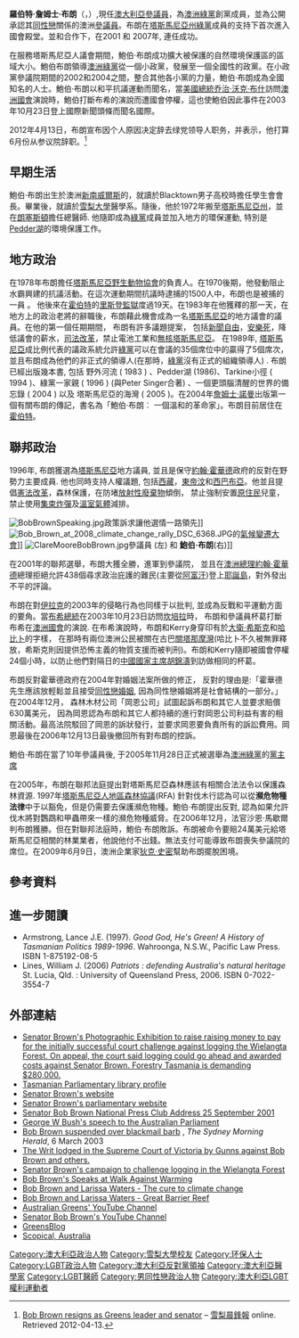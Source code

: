 {{otheruses|subject=澳大利亚政治人物|other=篮球运动员|鲍勃·布朗 (篮球运动员)}}
{{noteTA
|1=zh-cn:鲍勃;zh-hk:鮑伯;
|2=zh-cn:詹姆斯;zh-hk:詹姆士;
}}
{{Infobox Politician
| name = 羅伯特·詹姆士·布朗
| original_name = {{lang|en|Robert James Brown}}
| honorific-prefix = [[參議員|參議員]]
| honorific-suffix = 
| image   = BobBrown3.png
| caption = 布朗參議員在[[荷巴特|霍伯特]]的[[薩拉曼卡_(塔斯馬尼亞州)|薩拉曼卡市集]]<br />(西元2004年12月18日)
| small_image =
| office     = 塔斯馬尼亞省參議員 
| term_start = 西元1996年7月1日
| term_end = 
| predecessor = 
| successor = 
| constituency = [[塔斯馬尼亞|塔斯馬尼亞]]
| majority =
| birth_date          = {{Birth date and age|df=yes|1944|12|27}}
| birth_place         = {{AUS}}[[新南威爾斯|新南威爾斯]]{{link-en|奧伯隆 (新南威爾斯州)|Oberon, New South Wales|奧伯隆}}
| death_date          =
| death_place         =
| country             = {{AUS}}
| nationality         = {{AUS}}
| party               = [[澳洲綠黨|澳洲綠黨]]
| spouse              =
| relations           =
| children            =
| residence           =
| alma_mater          =
| occupation          =
| profession          =
| signature           =
| website             = [http://www.bobbrown.org.au/ BobBrown.org.au]
| footnotes           =
}}
'''羅伯特·詹姆士·布朗'''（{{lang-en|'''Robert James Brown'''}}，{{bd|1944年|12月27日|catIdx=C}}）,現任[[澳大利亞|澳大利亞]][[參議員|參議員]]，為[[澳洲綠黨|澳洲綠黨]]創黨成員，並為公開承認其[[同性戀|同性戀]]關係的澳洲[[參議員|參議員]]。布朗在[[塔斯馬尼亞州|塔斯馬尼亞州]][[澳洲綠黨|綠黨]]成員的支持下首次進入國會殿堂。並和{{tsl|en|Dee Margetts||Dee Margetts}}合作下，在2001 和 2007年, 連任成功。

在服務塔斯馬尼亞人議會期間，鮑伯·布朗成功擴大被保護的自然環境保護區的區域大小。鮑伯布朗領導[[澳洲綠黨|澳洲綠黨]]從一個小政黨，發展至一個全國性的政黨。在小政黨參議院期間的2002和2004之間，整合其他各小黨的力量，鮑伯·布朗成為全國知名的人士。鮑伯·布朗以和平抗議運動而聞名，當[[美國總統|美國總統]][[乔治·沃克·布什|乔治·沃克·布什]]訪問[[澳洲國會|澳洲國會]]演說時，鮑伯打斷布希的演說而遭國會停權，這也使鮑伯因此事件在2003年10月23日登上國際新聞頭條而聞名國際。

2012年4月13日，布朗宣布因个人原因决定辞去绿党领导人职务，并表示，他打算6月份从参议院辞职。<ref>[http://www.smh.com.au/opinion/political-news/bob-brown-resigns-as-greens-leader-and-senator-20120413-1wxoz.html Bob Brown resigns as Greens leader and senator] {{Wayback|url=http://www.smh.com.au/opinion/political-news/bob-brown-resigns-as-greens-leader-and-senator-20120413-1wxoz.html |date=20121027085411 }} – [[雪梨晨鋒報|雪梨晨鋒報]] online. Retrieved 2012-04-13.</ref>

== 早期生活 ==
鮑伯·布朗出生於澳洲[[新南威爾斯|新南威爾斯]]的{{link-en|奧伯隆 (新南威爾斯州)|Oberon, New South Wales|奧伯隆}}，就讀於Blacktown男子高校時擔任學生會會長。畢業後，就讀於[[雪梨大學|雪梨大學]]醫學系。隨後，他於1972年搬至[[塔斯馬尼亞州|塔斯馬尼亞州]]，並在[[朗塞斯頓|朗塞斯頓]]擔任總醫師. 他隨即成為[[澳洲綠黨|綠黨]]成員並加入地方的環保運動, 特別是[[Pedder湖|Pedder湖]]的環境保護工作。

== 地方政治 ==
在1978年布朗擔任[[塔斯馬尼亞野生動物協會|塔斯馬尼亞野生動物協會]]的負責人。在1970後期，他發動阻止{{tsl|en|Franklin Dam||Franklin Dam}}水霸興建的抗議活動。在這次運動期間抗議時逮捕的1500人中，布朗也是被捕的一員 。 他後來在[[荷巴特|霍伯特]]的[[里斯登監獄|里斯登監獄]]度過19天。在1983年在他獲釋的那一天，在地方上的政治老將的辭職後，布朗藉此機會成為一名[[塔斯馬尼亞|塔斯馬尼亞]]的地方議會的議員。在他的第一個任期期間， 布朗有許多議題提案， 包括[[新聞自由|新聞自由]]，[[安樂死|安樂死]]，降低議會的薪水，[[司法改革|司法改革]]，禁止電池工業和[[無核塔斯馬尼亞|無核塔斯馬尼亞]]。 在1989年, [[塔斯馬尼亞|塔斯馬尼亞]]成比例代表的議政系統允許[[澳洲綠黨|綠黨]]可以在會議的35個席位中的贏得了5個席次， 並且布朗成為他們的非正式的領導人(在那時，[[澳洲綠黨|綠黨]]沒有正式的組織領導人) .  布朗已經出版幾本書, 包括 野外河流 ( 1983 ) 、Pedder湖 (1986)、Tarkine小徑 ( 1994 )、綠黨一家親 ( 1996 ) (與Peter Singer合著) 、一個更頭腦清醒的世界的備忘錄 ( 2004 ) 以及 塔斯馬尼亞的海灣 ( 2005 )。在2004年[[詹姆士·諾曼|詹姆士·諾曼]]出版第一個有關布朗的傳記，書名為「鮑伯·布朗︰ 一個溫和的革命家」。布朗目前居住在[[荷巴特|霍伯特]]。

== 聯邦政治 ==
1996年, 布朗獲選為[[塔斯馬尼亞|塔斯馬尼亞]]地方議員, 並且是保守[[約翰·霍華德|約翰·霍華德]]政府的反對在野勢力主要成員. 他也同時支持人權議題, 包括[[西藏自治区|西藏]]，[[東帝汶|東帝汶]]和[[西巴布亞|西巴布亞]]。他並且提倡[[憲法改革|憲法改革]]，森林保護，在防堵[[放射性廢棄物|放射性廢棄物]]傾倒， 禁止強制安置[[原住民|原住民]]兒童，禁止使用[[集束炸彈|集束炸彈]]及[[溫室氣體|溫室氣體]]減排。

[[File:BobBrownSpeaking.jpg|left]]政策訴求讓他選情一路領先]]
[[File:Bob_Brown_at_2008_climate_change_rally_DSC_6368.JPG|thumb]]的[[氣候變遷大會|氣候變遷大會]]]]
[[File:ClareMooreBobBrown.jpg|left]]參議員 {{tsl|en|Claire Moore||Claire Moore}} (左) 和 '''鮑伯·布朗'''(右)]]

在2001年的聯邦選舉，布朗大獲全勝，進軍到參議院， 並且在[[澳洲總理|澳洲總理]][[約翰·霍華德|約翰·霍華德]]總理拒絕允許438個尋求政治庇護的難民(主要從[[阿富汗|阿富汗]])登上[[耶誕島|耶誕島]]，對外發出不平的評論。

布朗在對[[伊拉克|伊拉克]]的2003年的侵略行為也同樣于以批判, 並成為反戰和平運動方面的要角。當[[乔治·沃克·布什|布希總統]]在2003年10月23日訪問[[坎培拉|坎培拉]]時， 布朗和參議員{{tsl|en|Kerry Nettle||Kerry Nettle}}杯葛打斷布希在[[澳洲國會|澳洲國會]]的演說. 在布希演說時，布朗和Kerry身穿印有於[[大衛·希斯克|大衛·希斯克]]和[[哈比卜|哈比卜]]的字樣， 在那時有兩位澳洲公民被關在古巴[[關塔那摩灣|關塔那摩灣]](哈比卜不久被無罪釋放，希斯克則因提供恐怖主義的物質支援而被判刑)。布朗和Kerry隨即被國會停權24個小時，以防止他們對隔日的[[中國國家主席|中國國家主席]][[胡锦涛|胡錦濤]]到訪做相同的杯葛。

布朗反對霍華德政府在2004年對婚姻法案所做的修正，  反對的理由是:「霍華德先生應該放輕鬆並且接受[[同性戀婚姻|同性戀婚姻]], 因為同性戀婚姻將是社會結構的一部分。」在2004年12月， 森林木材公司「岡恩公司」試圖起訴布朗和其它人並要求賠償630萬美元， 因為岡恩認為布朗和其它人都持續的進行對岡恩公司利益有害的相關活動。最高法院駁回了岡恩的訴狀發行，並要求岡恩要負責所有的訴訟費用。岡恩最後在2006年12月13日最後撤回所有對布朗的控訴。

鮑伯·布朗在當了10年參議員後, 于2005年11月28日正式被選舉為[[澳洲綠黨|澳洲綠黨]]的[[黨主席|黨主席]]

在2005年，布朗在聯邦法庭提出對塔斯馬尼亞森林應該有相關合法法令以保護森林資源.  1997年[[塔斯馬尼亞人地區森林協議|塔斯馬尼亞人地區森林協議]](RFA) 針對伐木行認為可以從'''瀕危物種法律'''中于以豁免，但是仍需要去保護瀕危物種。鮑伯·布朗提出反對, 認為如果允許伐木將對鸚鵡和甲蟲帶來一樣的瀕危物種威脅。在2006年12月，法官沙恩·馬歇爾判布朗獲勝。但在對聯邦法庭時，鮑伯·布朗敗訴。布朗被命令要賠24萬美元給塔斯馬尼亞相關的林業業者，他說他付不出錢。無法支付可能導致布朗喪失參議院的席位。在2009年6月9日，澳洲企業家[[狄克·史密|狄克·史密]]幫助布朗擺脫困境。

== 參考資料 ==
{{Reflist|2}}

== 進一步閱讀 ==
* Armstrong, Lance J.E. (1997). ''Good God, He's Green! A History of Tasmanian Politics 1989-1996''. Wahroonga, N.S.W., Pacific Law Press. ISBN 1-875192-08-5
* Lines, William J. (2006) ''Patriots : defending Australia's natural heritage''  St. Lucia, Qld. : University of Queensland Press, 2006.  ISBN 0-7022-3554-7

== 外部連結 ==
{{Commons}}
* [https://web.archive.org/web/20090124040252/http://greenart.com.au/ Senator Brown's Photographic Exhibition to raise raising money to pay for the initially successful court challenge against logging the Wielangta Forest. On appeal, the court said logging could go ahead and awarded costs against Senator Brown. Forestry Tasmania is demanding $280,000.]
* [http://www.parliament.tas.gov.au/history/tasparl/brownr646.htm Tasmanian Parliamentary library profile] {{Wayback|url=http://www.parliament.tas.gov.au/history/tasparl/brownr646.htm |date=20190404183642 }}
* [http://www.bobbrown.org.au/ Senator Brown's website] {{Wayback|url=http://www.bobbrown.org.au/ |date=20210531012017 }}
* [https://web.archive.org/web/20081204202957/http://www.aph.gov.au/senate/senators/homepages/s-qd4.htm Senator Brown's parliamentary website]
* [https://web.archive.org/web/20080720002700/http://www.bobbrown.org.au/files/speeches/The%20Greens_A%20Rock%20of%20Security%20in%20the%20Senate.pdf Senator Bob Brown National Press Club Address 25 September 2001]
* [https://web.archive.org/web/20091026120833/http://Brendan.O|WA|Connor.MP@aph.gov.au/hansard/reps/dailys/dr231003.pdf George W Bush's speech to the Australian Parliament]
* [http://www.smh.com.au/articles/2003/03/06/1046826470455.html Bob Brown suspended over blackmail barb] {{Wayback|url=http://www.smh.com.au/articles/2003/03/06/1046826470455.html |date=20080619015229 }}, ''The Sydney Morning Herald'', 6 March 2003
* [https://web.archive.org/web/20070927203319/http://bobbrown.org.au/files/campaigns/extras/Gunns_writ20041213_9575.pdf The Writ lodged in the Supreme Court of Victoria by Gunns against Bob Brown and others.]
* [https://web.archive.org/web/20100821203242/http://www.on-trial.info/ Senator Brown's campaign to challenge logging in the Wielangta Forest ]
* [http://www.youtube.com/watch?v=Yv6HxYO6iEs Bob Brown's Speaks at Walk Against Warming] {{Wayback|url=http://www.youtube.com/watch?v=Yv6HxYO6iEs |date=20150626165134 }}
* [http://www.youtube.com/watch?v=B4UaRIJTAO4 Bob Brown and Larissa Waters - The cure to climate change] {{Wayback|url=http://www.youtube.com/watch?v=B4UaRIJTAO4 |date=20210320064902 }}
* [http://www.youtube.com/watch?v=0JM9UlfsFeo Bob Brown and Larissa Waters - Great Barrier Reef] {{Wayback|url=http://www.youtube.com/watch?v=0JM9UlfsFeo |date=20150701103412 }}
* [http://www.youtube.com/user/AustralianGreens Australian Greens' YouTube Channel] {{Wayback|url=http://www.youtube.com/user/AustralianGreens |date=20210504064017 }}
* [http://www.youtube.com/user/SenatorBobBrown Senator Bob Brown's YouTube Channel] {{Wayback|url=http://www.youtube.com/user/SenatorBobBrown |date=20170318182436 }}
* [http://www.greensblog.org/ GreensBlog] {{Wayback|url=http://www.greensblog.org/ |date=20071011014150 }}
* [http://www.scopical.com.au/articles/Politics/1597/Brown-says-PM-must-set-carbon-targets/ Scopical, Australia]{{Dead link|date=2018年7月 |bot=InternetArchiveBot |fix-attempted=yes }}

{{start box}}
{{s-ppo}}
{{succession box | title=[[澳洲綠黨|澳洲綠黨]]黨主席| before=''--'' | after=Christine Milne | years=2005 - 2012}}
{{end box}}

{{Authority control}}
{{DEFAULTSORT:Brown, Bob}}
<!---[[Category:澳洲綠黨黨員|Category:澳洲綠黨黨員]]
[[Category:澳大利亚参议员|Category:澳大利亚参议员]]
[[Category:Members_of_the_Australian_Senate_for_Tasmania|Category:Members of the Australian Senate for Tasmania]]
[[Category:People_from_Tasmania|Category:People from Tasmania]]
[[Category:Members_of_the_Tasmanian_House_of_Assembly|Category:Members of the Tasmanian House of Assembly]]
[[Category:Franklin_Dam|Category:Franklin Dam]]--->
[[Category:澳大利亞政治人物|Category:澳大利亞政治人物]]
[[Category:雪梨大學校友|Category:雪梨大學校友]]
[[Category:环保人士|Category:环保人士]]
[[Category:LGBT政治人物|Category:LGBT政治人物]]
[[Category:澳大利亞反對黨領袖|Category:澳大利亞反對黨領袖]]
[[Category:澳大利亞醫學家|Category:澳大利亞醫學家]]
[[Category:LGBT醫師|Category:LGBT醫師]]
[[Category:男同性戀政治人物|Category:男同性戀政治人物]]
[[Category:澳大利亞LGBT權利運動者|Category:澳大利亞LGBT權利運動者]]